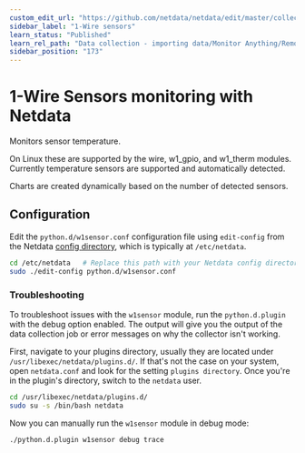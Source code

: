 ```yaml
---
custom_edit_url: "https://github.com/netdata/netdata/edit/master/collectors/python.d.plugin/w1sensor/README.md"
sidebar_label: "1-Wire sensors"
learn_status: "Published"
learn_rel_path: "Data collection - importing data/Monitor Anything/Remotes/Devices"
sidebar_position: "173"
---
```



# 1-Wire Sensors monitoring with Netdata

Monitors sensor temperature.

On Linux these are supported by the wire, w1_gpio, and w1_therm modules.
Currently temperature sensors are supported and automatically detected.

Charts are created dynamically based on the number of detected sensors.

## Configuration

Edit the `python.d/w1sensor.conf` configuration file using `edit-config` from the Netdata [config
directory](/docs/nightly/getting-started/configuration), which is typically at `/etc/netdata`.

```bash
cd /etc/netdata   # Replace this path with your Netdata config directory, if different
sudo ./edit-config python.d/w1sensor.conf
```




### Troubleshooting

To troubleshoot issues with the `w1sensor` module, run the `python.d.plugin` with the debug option enabled. The 
output will give you the output of the data collection job or error messages on why the collector isn't working.

First, navigate to your plugins directory, usually they are located under `/usr/libexec/netdata/plugins.d/`. If that's 
not the case on your system, open `netdata.conf` and look for the setting `plugins directory`. Once you're in the 
plugin's directory, switch to the `netdata` user.

```bash
cd /usr/libexec/netdata/plugins.d/
sudo su -s /bin/bash netdata
```

Now you can manually run the `w1sensor` module in debug mode:

```bash
./python.d.plugin w1sensor debug trace
```

